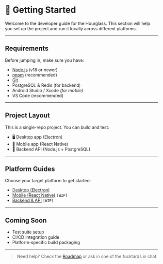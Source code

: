 # 🚀 Getting Started

Welcome to the developer guide for the Hourglass.
This section will help you set up the project and run it locally across different platforms.

---

## Requirements

Before jumping in, make sure you have:

- [Node.js](https://nodejs.org/) (v18 or newer)
- [pnpm](https://pnpm.io/) (recommended)
- [Git](https://git-scm.com/)
- PostgreSQL & Redis (for backend)
- Android Studio / Xcode *(for mobile)*
- VS Code (recommended)

---

## Project Layout

This is a single-repo project. You can build and test:

- 🖥️ Desktop app (Electron)
- 📱 Mobile app (React Native)
- 🔧 Backend API (Node.js + PostgreSQL)

---

## Platform Guides

Choose your target platform to get started:

- [Desktop (Electron)](./getting-started/desktop.md)
- [Mobile (React Native)](./getting-started/mobile.md) `[WIP]`
- [Backend & API](./getting-started/backend.md) `[WIP]`

---

## Coming Soon

- Test suite setup
- CI/CD integration guide
- Platform-specific build packaging

---

> Need help? Check the [Roadmap](../roadmap.md) or ask in one of the fucktards in chat.
